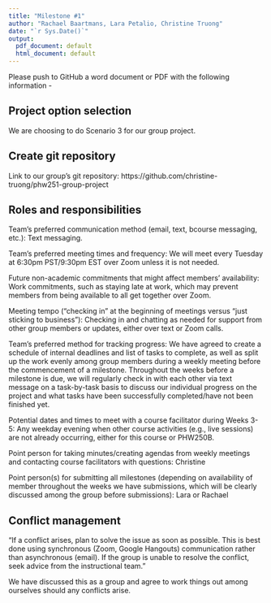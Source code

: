 ```yaml
---
title: "Milestone #1"
author: "Rachael Baartmans, Lara Petalio, Christine Truong"
date: "`r Sys.Date()`"
output:
  pdf_document: default
  html_document: default
---
```


Please push to GitHub a word document or PDF with the following information -

Project option selection
--
We are choosing to do Scenario 3 for our group project.


Create git repository
--
Link to our group's git repository: https://github.com/christine-truong/phw251-group-project


Roles and responsibilities
--
Team's preferred communication method (email, text, bcourse messaging, etc.):
  Text messaging. 

Team's preferred meeting times and frequency:
  We will meet every Tuesday at 6:30pm PST/9:30pm EST over Zoom unless it is not needed.
  
Future non-academic commitments that might affect members' availability:
  Work commitments, such as staying late at work, which may prevent members from being available to all get together over Zoom.

Meeting tempo (“checking in” at the beginning of meetings versus 
“just sticking to business”):
  Checking in and chatting as needed for support from other group members or updates, either over text or Zoom calls.

Team's preferred method for tracking progress:
  We have agreed to create a schedule of internal deadlines and list of tasks to complete, as well as split up the work evenly among group members during a weekly meeting before the commencement of a milestone. Throughout the weeks before a milestone is due, we will regularly check in with each other via text message on a task-by-task basis to discuss our individual progress on the project and what tasks have been successfully completed/have not been finished yet.
  
Potential dates and times to meet with a course facilitator during Weeks 3-5:
  Any weekday evening when other course activities (e.g., live sessions) are not already occurring, either for this course or PHW250B.
  
Point person for taking minutes/creating agendas from weekly meetings and contacting course facilitators with questions:
  Christine 
  
Point person(s) for submitting all milestones (depending on availability of member throughout the weeks we have submissions, which will be clearly discussed among the group before submissions):
  Lara or Rachael 

Conflict management
--
"If a conflict arises, plan to solve the issue as soon as possible. 
This is best done using synchronous (Zoom, Google Hangouts) communication rather than asynchronous (email).
If the group is unable to resolve the conflict, seek advice from the instructional team."

  We have discussed this as a group and agree to work things out among ourselves should any conflicts arise.
